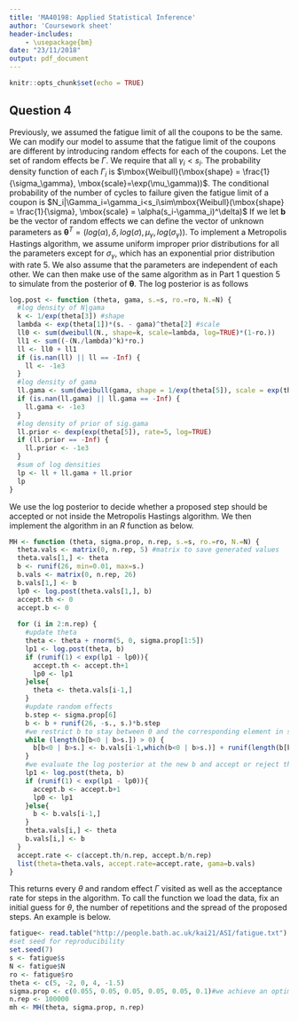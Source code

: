 ```yaml
---
title: 'MA40198: Applied Statistical Inference'
author: 'Coursework sheet'
header-includes:
    - \usepackage{bm}
date: "23/11/2018"
output: pdf_document
---
```


```r
knitr::opts_chunk$set(echo = TRUE)
```

## Question 4
Previously, we assumed the fatigue limit of all the coupons to be the same. We can modify our model to assume that the fatigue limit of the coupons are different by introducing random effects for each of the coupons. Let the set of random effects be $\Gamma$. We require that all $\gamma_i< s_i$. The probability density function of each $\Gamma_i$ is $\mbox{Weibull}(\mbox{shape} = \frac{1}{\sigma_\gamma}, \mbox{scale}=\exp(\mu_\gamma))$. The conditional probability of the number of cycles to failure given the fatigue limit of a coupon is  $N_i|\Gamma_i=\gamma_i<s_i\sim\mbox{Weibull}(\mbox{shape} = \frac{1}{\sigma}, \mbox{scale} = \alpha(s_i-\gamma_i)^\delta)$ If we let $\boldsymbol{b}$ be the vector of random effects we can define the vector of unknown parameters as $\boldsymbol{\theta}^T=(log(\alpha), \delta, log(\sigma), \mu_\gamma, log(\sigma_\gamma))$. To implement a Metropolis Hastings algorithm, we assume uniform improper prior distributions for all the parameters except for $\sigma_\gamma$, which has an exponential prior distribution with rate 5. We also assume that the parameters are independent of each other. We can then make use of the same algorithm as in Part 1 question 5 to simulate from the posterior of $\boldsymbol{\theta}$. The log posterior is as follows

```r
log.post <- function (theta, gama, s.=s, ro.=ro, N.=N) {
  #log density of N|gama
  k <- 1/exp(theta[3]) #shape
  lambda <- exp(theta[1])*(s. - gama)^theta[2] #scale
  ll0 <- sum(dweibull(N., shape=k, scale=lambda, log=TRUE)*(1-ro.))
  ll1 <- sum((-(N./lambda)^k)*ro.)
  ll <- ll0 + ll1
  if (is.nan(ll) || ll == -Inf) {
    ll <- -1e3
  }
  #log density of gama
  ll.gama <- sum(dweibull(gama, shape = 1/exp(theta[5]), scale = exp(theta[4]), log=TRUE))
  if (is.nan(ll.gama) || ll.gama == -Inf) {
    ll.gama <- -1e3
  }
  #log density of prior of sig.gama
  ll.prior <- dexp(exp(theta[5]), rate=5, log=TRUE)
  if (ll.prior == -Inf) {
    ll.prior <- -1e3
  }
  #sum of log densities
  lp <- ll + ll.gama + ll.prior
  lp
}
```

We use the log posterior to decide whether a proposed step should be accepted or not inside the Metropolis Hastings algorithm. We then implement the algorithm in an $R$ function as below.

```r
MH <- function (theta, sigma.prop, n.rep, s.=s, ro.=ro, N.=N) {
  theta.vals <- matrix(0, n.rep, 5) #matrix to save generated values
  theta.vals[1,] <- theta
  b <- runif(26, min=0.01, max=s.)
  b.vals <- matrix(0, n.rep, 26)
  b.vals[1,] <- b
  lp0 <- log.post(theta.vals[1,], b)
  accept.th <- 0
  accept.b <- 0
  
  for (i in 2:n.rep) {
    #update theta
    theta <- theta + rnorm(5, 0, sigma.prop[1:5])
    lp1 <- log.post(theta, b)
    if (runif(1) < exp(lp1 - lp0)){
      accept.th <- accept.th+1
      lp0 <- lp1
    }else{
      theta <- theta.vals[i-1,]
    }
    #update random effects
    b.step <- sigma.prop[6]
    b <- b + runif(26, -s., s.)*b.step
    #we restrict b to stay between 0 and the corresponding element in s
    while (length(b[b<0 | b>s.]) > 0) {
      b[b<0 | b>s.] <- b.vals[i-1,which(b<0 | b>s.)] + runif(length(b[b<0 | b>s.]), -s., s.)*b.step 
    }
    #we evaluate the log posterior at the new b and accept or reject the step
    lp1 <- log.post(theta, b)
    if (runif(1) < exp(lp1 - lp0)){
      accept.b <- accept.b+1
      lp0 <- lp1
    }else{
      b <- b.vals[i-1,]
    }
    theta.vals[i,] <- theta
    b.vals[i,] <- b
  }
  accept.rate <- c(accept.th/n.rep, accept.b/n.rep)
  list(theta=theta.vals, accept.rate=accept.rate, gama=b.vals)
}
```

This returns every $\theta$ and random effect $\Gamma$ visited as well as the acceptance rate for steps in the algorithm. To call the function we load the data, fix an initial guess for $\theta$, the number of repetitions and the spread of the proposed steps. An example is below.

```r
fatigue<- read.table("http://people.bath.ac.uk/kai21/ASI/fatigue.txt")
#set seed for reproducibility
set.seed(7)
s <- fatigue$s
N <- fatigue$N
ro <- fatigue$ro
theta <- c(5, -2, 0, 4, -1.5)
sigma.prop <- c(0.055, 0.05, 0.05, 0.05, 0.05, 0.1)#we achieve an optimal acceptance rate using these proposal standard deviations
n.rep <- 100000
mh <- MH(theta, sigma.prop, n.rep)
```

